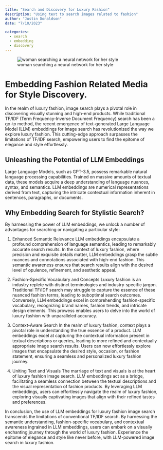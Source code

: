 ```yaml
---
title: "Search and Discovery for Luxury Fashion"
description: "Using text to search images related to fashion"
author: "Justin Donaldson"
date: "7/10/2023"

categories:
  - search
  - embedding
  - discovery
---
```


![woman searching a neural network for her style](images/omgjjd_a_woman_searching_through_layers_of_a_neural_network_bra_621c77d0-55f4-4be8-8b8e-712e3dd50819.png)


# Embedding Fashion Related Media for Style Discovery.
In the realm of luxury fashion, image search plays a pivotal role in discovering visually stunning and high-end products. While traditional TF/IDF (Term Frequency-Inverse Document Frequency) search has been a go-to method, the recent emergence of text-generated Large Language Model (LLM) embeddings for image search has revolutionized the way we explore luxury fashion. This cutting-edge approach surpasses the limitations of TF/IDF search, empowering users to find the epitome of elegance and style effortlessly.

## Unleashing the Potential of LLM Embeddings
Large Language Models, such as GPT-3.5, possess remarkable natural language processing capabilities. Trained on massive amounts of textual data, these models acquire a deep understanding of language nuances, syntax, and semantics. LLM embeddings are numerical representations derived from text, capturing the intricate contextual information inherent in sentences, paragraphs, or documents.

## Why Embedding Search for Stylistic Search?
By harnessing the power of LLM embeddings, we unlock a number of advantages for searching or navigating a particular style:

1. Enhanced Semantic Relevance
LLM embeddings encapsulate a profound comprehension of language semantics, leading to remarkably accurate search results. In the context of luxury fashion, where precision and exquisite details matter, LLM embeddings grasp the subtle nuances and connotations associated with high-end fashion. This semantic awareness ensures that search results align with the desired level of opulence, refinement, and aesthetic appeal.

2. Fashion-Specific Vocabulary and Concepts
Luxury fashion is an industry replete with distinct terminologies and industry-specific jargon. Traditional TF/IDF search may struggle to capture the essence of these nuanced fashion terms, leading to suboptimal search outcomes. Conversely, LLM embeddings excel in comprehending fashion-specific vocabulary, recognizing brand names, fashion trends, and intricate design elements. This prowess enables users to delve into the world of luxury fashion with unparalleled accuracy.

3. Context-Aware Search
In the realm of luxury fashion, context plays a pivotal role in understanding the true essence of a product. LLM embeddings excel at capturing the contextual information present in textual descriptions or queries, leading to more refined and contextually appropriate image search results. Users can now effortlessly explore images that encapsulate the desired style, occasion, or fashion statement, ensuring a seamless and personalized luxury fashion journey.

4. Uniting Text and Visuals
The marriage of text and visuals is at the heart of luxury fashion image search. LLM embeddings act as a bridge, facilitating a seamless connection between the textual descriptions and the visual representation of fashion products. By leveraging LLM embeddings, users can effortlessly navigate the realm of luxury fashion, exploring visually captivating images that align with their refined tastes and preferences.

In conclusion, the use of LLM embeddings for luxury fashion image search transcends the limitations of conventional TF/IDF search. By harnessing the semantic understanding, fashion-specific vocabulary, and contextual awareness ingrained in LLM embeddings, users can embark on a visually enchanting journey through the world of luxury fashion. Experience the epitome of elegance and style like never before, with LLM-powered image search in luxury fashion.
